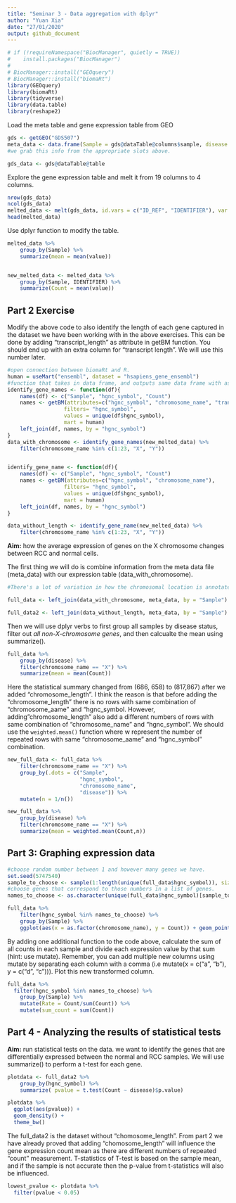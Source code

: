 ```yaml
---
title: "Seminar 3 - Data aggregation with dplyr"
author: "Yuan Xia"
date: "27/01/2020"
output: github_document
---
```


```r
# if (!requireNamespace("BiocManager", quietly = TRUE))
#    install.packages("BiocManager")
# 
# BiocManager::install("GEOquery")
# BiocManager::install("biomaRt")
library(GEOquery)
library(biomaRt)
library(tidyverse)
library(data.table)
library(reshape2)
```

Load the meta table and gene expression table from GEO
```r
gds <- getGEO("GDS507")
meta_data <- data.frame(Sample = gds@dataTable@columns$sample, disease = gds@dataTable@columns$disease.state)
#we grab this info from the appropriate slots above. 

gds_data <- gds@dataTable@table
```

Explore the gene expression table and melt it from 19 columns to 4 columns.
```r
nrow(gds_data)
ncol(gds_data)
melted_data <- melt(gds_data, id.vars = c("ID_REF", "IDENTIFIER"), var = "Sample")
head(melted_data)
```

Use dplyr function to modify the table.
```r
melted_data %>% 
    group_by(Sample) %>% 
    summarize(mean = mean(value))


new_melted_data <- melted_data %>% 
    group_by(Sample, IDENTIFIER) %>% 
    summarize(Count = mean(value))
```


## Part 2 Exercise
Modify the above code to also identify the length of each gene captured in the dataset we have been working with in the above exercises. This can be done by adding “transcript_length” as attribute in getBM function. You should end up with an extra column for “transcript length”. We will use this number later.
```r
#open connection between biomaRt and R. 
human = useMart("ensembl", dataset = "hsapiens_gene_ensembl")
#function that takes in data frame, and outputs same data frame with associated chromosome annotations.
identify_gene_names <- function(df){
    names(df) <- c("Sample", "hgnc_symbol", "Count")
    names <- getBM(attributes=c("hgnc_symbol", "chromosome_name", "transcript_length"),
                  filters= "hgnc_symbol", 
                  values = unique(df$hgnc_symbol), 
                  mart = human)
    left_join(df, names, by = "hgnc_symbol")
}
data_with_chromosome <- identify_gene_names(new_melted_data) %>% 
    filter(chromosome_name %in% c(1:23, "X", "Y"))


identify_gene_name <- function(df){
    names(df) <- c("Sample", "hgnc_symbol", "Count")
    names <- getBM(attributes=c("hgnc_symbol", "chromosome_name"),
                  filters= "hgnc_symbol", 
                  values = unique(df$hgnc_symbol), 
                  mart = human)
    left_join(df, names, by = "hgnc_symbol")
}

data_without_length <- identify_gene_name(new_melted_data) %>% 
    filter(chromosome_name %in% c(1:23, "X", "Y"))
```

**Aim:** how the average expression of genes on the X chromosome changes between RCC and normal cells.

The first thing we will do is combine information from the meta data file (meta_data) with our expression table (data_with_chromosome). 
```r
#There's a lot of variation in how the chromosomal location is annotated. To simplify things, let's filter out all genes with annotations that are not numeric numbers between 1 and 23, X or Y. 

full_data <- left_join(data_with_chromosome, meta_data, by = "Sample")

full_data2 <- left_join(data_without_length, meta_data, by = "Sample")
```

Then we will use dplyr verbs to first group all samples by disease status, filter out *all non-X-chromosome genes*, and then calcualte the mean using summarize().
```r
full_data %>% 
    group_by(disease) %>% 
    filter(chromosome_name == "X") %>% 
    summarize(mean = mean(Count))
```
Here the statistical summary changed from (686, 658) to (817,867) after we added "chromosome_length". I think the reason is that before adding the "chromosome_length" there is no rows with same combination of "chromosome_aame" and "hgnc_symbol. However, adding "chromosome_length" also add a different numbers of rows with same combination of "chromosome_name" and "hgnc_symbol". We should use the `weighted.mean()` function where w represent the number of repeated rows with same "chromosome_aame" and "hgnc_symbol" combination.
```r
new_full_data <- full_data %>% 
    filter(chromosome_name == "X") %>% 
    group_by(.dots = c("Sample", 
                       "hgnc_symbol",
                       "chromosome_name",
                       "disease")) %>%
    mutate(n = 1/n())

new_full_data %>% 
    group_by(disease) %>% 
    filter(chromosome_name == "X") %>% 
    summarize(mean = weighted.mean(Count,n))
```

## Part 3: Graphing expression data
```r
#choose random number between 1 and however many genes we have. 
set.seed(5747540)
sample_to_choose <- sample(1:length(unique(full_data$hgnc_symbol)), size = 100)
#choose genes that correspond to those numbers in a list of genes. 
names_to_choose <- as.character(unique(full_data$hgnc_symbol)[sample_to_choose])

full_data %>% 
    filter(hgnc_symbol %in% names_to_choose) %>% 
    group_by(Sample) %>% 
    ggplot(aes(x = as.factor(chromosome_name), y = Count)) + geom_point()
```

By adding one additional function to the code above, calculate the sum of all counts in each sample and divide each expression value by that sum (hint: use mutate). Remember, you can add multiple new columns using mutate by separating each column with a comma (i.e mutate(x = c(“a”, “b”), y = c(“d”, “c”))). Plot this new transformed column.

```r
full_data %>% 
  filter(hgnc_symbol %in% names_to_choose) %>% 
    group_by(Sample) %>% 
    mutate(Rate = Count/sum(Count)) %>% 
    mutate(sum_count = sum(Count))
```

## Part 4 - Analyzing the results of statistical tests
**Aim:** run statistical tests on the data. we want to identify the genes that are differentially expressed between the normal and RCC samples. We will use summarize() to perform a t-test for each gene.
```r
plotdata <- full_data2 %>% 
    group_by(hgnc_symbol) %>% 
    summarize( pvalue = t.test(Count ~ disease)$p.value)

plotdata %>% 
  ggplot(aes(pvalue)) +
  geom_density() +
  theme_bw()
```

The full_data2 is the dataset without "chomosome_length". From part 2 we have already proved that adding "chomosome_length" will influence the gene expression count mean as there are different numbers of repeated "count" measurement. T-statistics of T-test is based on the sample mean, and if the sample is not accurate then the p-value from t-statistics will also be influenced.

```r
lowest_pvalue <- plotdata %>% 
  filter(pvalue < 0.05)
```

 